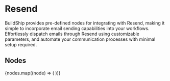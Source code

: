 
# Resend

BuildShip provides pre-defined nodes for integrating with Resend, making it simple to incorporate email sending
capabilities into your workflows. Effortlessly dispatch emails through Resend using customizable parameters, and
automate your communication processes with minimal setup required.

## Nodes

<Cards num={3}>
  {nodes.map((node) => (
    <NodeCard
      key={node.meta.id}
      title={node.meta.name}
      image={node.meta.icon.url}
      href={`/showcase/resend/${node.meta.id}`}
    />
  ))}
</Cards>
